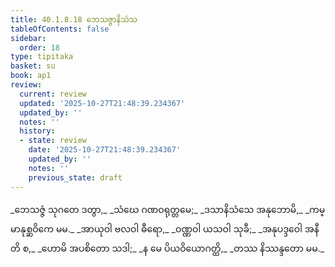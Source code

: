 ```yaml
---
title: 40.1.8.18 ဘေသဇ္ဇာနိသံသ
tableOfContents: false
sidebar:
  order: 18
type: tipitaka
basket: su
book: ap1
review:
  current: review
  updated: '2025-10-27T21:48:39.234367'
  updated_by: ''
  notes: ''
  history:
  - state: review
    date: '2025-10-27T21:48:39.234367'
    updated_by: ''
    notes: ''
    previous_state: draft
---
```



<ReviewStatus review={frontmatter.review} showDetails={true} />

<HypothesisAnnotation frontmatter={frontmatter} />

<DynamicBreadcrumb />

<Division number="140" book="ap1" e="ch" v="20" p="363">

<Paragraph number="4437" type="verses" book="ap1">
_ဘေသဇ္ဇံ သုဂတေ ဒတွာ,_  
_သံဃေ ဂဏဝရုတ္တမေ;_  
_ဒသာနိသံသေ အနုဘောမိ,_  
_ကမ္မာနုစ္ဆဝိကေ မမ._  

</Paragraph>

</Division>
<Division number="141" book="ap1" e="ch" v="20" p="363">

<Paragraph number="4438" type="verses" book="ap1">
_အာယုဝါ ဗလဝါ ဓီရော,_  
_ဝဏ္ဏဝါ ယသဝါ သုခီ;_  
_အနုပဒ္ဒဝေါ အနီတိ စ,_  
_ဟောမိ အပစိတော သဒါ;_  
_န မေ ပိယဝိယောဂတ္ထိ,_  
_တဿ နိဿန္ဒတော မမ._
</Paragraph>
</Division>
